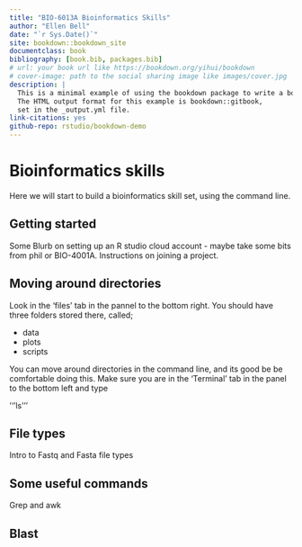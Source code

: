 ```yaml
--- 
title: "BIO-6013A Bioinformatics Skills"
author: "Ellen Bell"
date: "`r Sys.Date()`"
site: bookdown::bookdown_site
documentclass: book
bibliography: [book.bib, packages.bib]
# url: your book url like https://bookdown.org/yihui/bookdown
# cover-image: path to the social sharing image like images/cover.jpg
description: |
  This is a minimal example of using the bookdown package to write a book.
  The HTML output format for this example is bookdown::gitbook,
  set in the _output.yml file.
link-citations: yes
github-repo: rstudio/bookdown-demo
---
```


# Bioinformatics skills 

Here we will start to build a bioinformatics skill set, using the command line.

## Getting started 

Some Blurb on setting up an R studio cloud account - maybe take some bits from phil or BIO-4001A. Instructions on joining a project. 

## Moving around directories

Look in the 'files' tab in the pannel to the bottom right. You should have three folders stored there, called;

* data
* plots
* scripts

You can move around directories in the command line, and its good be be comfortable doing this. Make sure you are in the 'Terminal' tab in the panel to the bottom left and type 

'''ls'''

## File types 

Intro to Fastq and Fasta file types

## Some useful commands

Grep and awk 

## Blast


<!--chapter:end:index.Rmd-->


